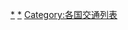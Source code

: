 {{Categories by country|nocat}}

[[Category:航空公司列表|*]]
[[Category:各國公司列表|*]]
[[Category:各国交通列表|Category:各国交通列表]]